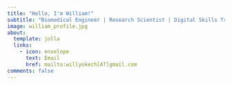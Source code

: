 ```yaml
---
title: "Hello, I'm William!"
subtitle: "Biomedical Engineer | Research Scientist | Digital Skills Trainer"
image: william_profile.jpg
about:
  template: jolla
  links:
    - icon: envelope
      text: Email
      href: mailto:willyokech[AT]gmail.com
comments: false
---
```


:::: {#hero-heading style="text-align:center"}
<link rel="stylesheet" href="https://cdnjs.cloudflare.com/ajax/libs/font-awesome/6.7.2/css/all.min.css">

::: icon-links
<a href="blog_cv/Resume_William_Okech_Website_2024.pdf" target="_blank" title = "Resume"><i class="fa-solid fa-file-lines"></i></a> 
<a href="https://www.linkedin.com/in/williamokech/" target="_blank" title = "LinkedIn"><i class="fa-brands fa-linkedin-in"></i></a> 
<a href="https://github.com/wokech" target="_blank" title = "GitHub"><i class="fa-brands fa-square-github"></i></a> 

<a href="blog.qmd" target="_blank" title = "Blog"><i class="fa-solid fa-blog"></i></a> 
<a href="portfolio/projects.qmd" target="_blank" title = "My Apps"><i class="fa-solid fa-briefcase"></i></a> 
<a href="portfolio/training_materials.qmd" target="_blank" title = "Training Materials"><i class="fa-solid fa-person-chalkboard"></i></a>
:::
::::
